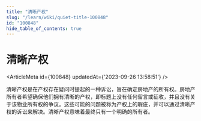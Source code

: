 ```yaml
---
title: "清晰产权"
slug: "/learn/wiki/quiet-title-100848"
id: "100848"
hide_table_of_contents: true
---
```



# 清晰产权

<ArticleMeta id={100848} updatedAt={'2023-09-26 13:58:51'} />
<div className='border-solid border-b border-t-0 my-4 border-[var(--ifm-color-gray-300)]' />

清晰产权是在产权存在疑问时提起的一种诉讼，旨在确定房地产的所有权。房地产所有者希望确保他们拥有清晰的产权，即标题上没有任何留言或征收，并且没有关于该物业所有权的争议。这些可能的问题被称为产权上的瑕疵，并可以通过清晰产权的诉讼来解决。清晰产权意味着最终只有一个明确的所有者。
